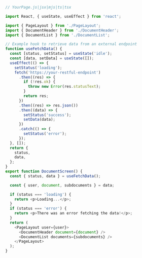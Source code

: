 ```js
// YourPage.js|jsx|mjs|ts|tsx

import React, { useState, useEffect } from 'react';

import { PageLayout } from './PageLayout';
import { DocumentHeader } from './DocumentHeader';
import { DocumentList } from './DocumentList';

// Example hook to retrieve data from an external endpoint
function useFetchData() {
  const [status, setStatus] = useState('idle');
  const [data, setData] = useState([]);
  useEffect(() => {
    setStatus('loading');
    fetch('https://your-restful-endpoint')
      .then((res) => {
        if (!res.ok) {
          throw new Error(res.statusText);
        }
        return res;
      })
      .then((res) => res.json())
      .then((data) => {
        setStatus('success');
        setData(data);
      })
      .catch(() => {
        setStatus('error');
      });
  }, []);
  return {
    status,
    data,
  };
}
export function DocumentScreen() {
  const { status, data } = useFetchData();

  const { user, document, subdocuments } = data;

  if (status === 'loading') {
    return <p>Loading...</p>;
  }
  if (status === 'error') {
    return <p>There was an error fetching the data!</p>;
  }
  return (
    <PageLayout user={user}>
      <DocumentHeader document={document} />
      <DocumentList documents={subdocuments} />
    </PageLayout>
  );
}
```
